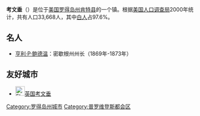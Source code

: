 {{NoteTA
|G1=TO
}}
{{Infobox settlement
|official_name            = 考文垂<br />{{lang|en|Coventry}}
|settlement_type          = {{link-en|新英格蘭市鎮|New England town|市鎮}}
|nickname                 =
|image_skyline            =
|imagesize                =
|image_caption            =
|image_flag               =
|image_seal               =
|image_map                = Coventry RI lg.PNG
|map_caption              = 考文垂在[[肯特縣_(羅德島州)|肯特縣]]及[[羅德島州|羅德島州]]的位置
|subdivision_type         = 國家
|subdivision_type1        = 州
|subdivision_type2        = {{link-en|羅德島州縣份列表|List of counties in Rhode Island|縣}}
|subdivision_name         = 美國
|subdivision_name1        = [[羅德島州|羅德島州]]
|subdivision_name2        = [[肯特縣_(羅德島州)|肯特縣]]
|government_type          =
|leader_title             = 
|leader_name              = 
|established_date         =
|area_magnitude           = 1 E8
|area_total_sq_mi         = 62.3
|area_land_sq_mi          = 59.5
|area_water_sq_mi         = 2.8
|area_water_percent       =
|area_total_km2           = 161.5
|area_land_km2            = 154.2
|area_water_km2           = 7.3
|population_as_of         = 2010
|population_note          =
|population_total         = 35014
|population_density_km2   = 227.1
|timezone                 = [[北美東部時間|EST]]
|utc_offset               = −5
|timezone_DST             = [[北美東部時間|EDT]]
|utc_offset_DST           = −4
|elevation_m              = 129
|elevation_ft             = 423
|coordinates              = {{coord|41|41|38|N|71|35|45|W|region:US-RI|display=inline,title}}
|website                  = {{URL|coventryri.org}}
|postal_code_type         = [[郵政編號|郵政編號]]
|postal_code              = 02816
|area_code                = {{link-en|電話區號401|Area code 401|401}}
|blank_name               = [[聯邦資訊處理標準|FIPS編號]]
|blank_info               = 44-18640<ref name="GR2">{{cite web |url=http://factfinder2.census.gov |publisher=[[United_States_Census_Bureau|United States Census Bureau]] |accessdate=2008-01-31 |title=American FactFinder |deadurl=yes |archiveurl=https://web.archive.org/web/20130911234518/http://factfinder2.census.gov/ |archivedate=September 11, 2013 |df= }}</ref>
|blank1_name              = [[地理資訊系統|GNIS]]特徵ID
|blank1_info              = 1220082<ref name="GR3">{{cite web|url=http://geonames.usgs.gov|accessdate=2008-01-31|title=US Board on Geographic Names|publisher=[[United_States_Geological_Survey|United States Geological Survey]]|date=2007-10-25|archive-date=2012-02-04|archive-url=https://web.archive.org/web/20120204035720/http://geonames.usgs.gov/|dead-url=no}}</ref>
|footnotes                =
}}
'''考文垂'''（{{lang-en|'''Coventry'''}}）是位于[[美国|美国]][[罗得岛州|罗得岛州]][[肯特县_(罗得岛州)|肯特县]]的一个镇。根据[[美国人口调查局|美国人口调查局]]2000年统计，共有人口33,668人，其中[[白人|白人]]占97.6%。

==名人==
*[[亨利·P·鲍德温|亨利·P·鲍德温]]：密歇根州州长（1869年-1873年）

==友好城市==
*[[File:Flag_of_the_United_Kingdom.svg|25px]][[英国|英国]][[考文垂|考文垂]]

{{RhodeIsland-stub}}
{{肯特縣 (羅德島州)}}
{{DEFAULTSORT:Covertry, Rhode Island}}
[[Category:罗得岛州城市|Category:罗得岛州城市]]
[[Category:普罗维登斯都会区|Category:普罗维登斯都会区]]